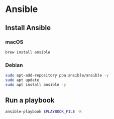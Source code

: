 # Ansible

## Install Ansible

### macOS

```zsh
brew install ansible
```

### Debian

```zsh
sudo apt-add-repository ppa:ansible/ansible -y
sudo apt update
sudo apt install ansible -y
```

## Run a playbook

```zsh
ansible-playbook $PLAYBOOK_FILE -K
```
